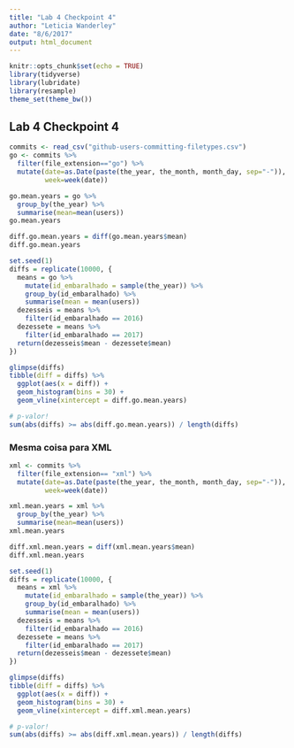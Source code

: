 ```yaml
---
title: "Lab 4 Checkpoint 4"
author: "Leticia Wanderley"
date: "8/6/2017"
output: html_document
---
```


```r
knitr::opts_chunk$set(echo = TRUE)
library(tidyverse)
library(lubridate)
library(resample)
theme_set(theme_bw())
```

## Lab 4 Checkpoint 4

```r
commits <- read_csv("github-users-committing-filetypes.csv") 
go <- commits %>% 
  filter(file_extension=="go") %>% 
  mutate(date=as.Date(paste(the_year, the_month, month_day, sep="-")),
         week=week(date))
```
```r
go.mean.years = go %>% 
  group_by(the_year) %>% 
  summarise(mean=mean(users))
go.mean.years

diff.go.mean.years = diff(go.mean.years$mean)
diff.go.mean.years
```
```r
set.seed(1)
diffs = replicate(10000, {
  means = go %>% 
    mutate(id_embaralhado = sample(the_year)) %>% 
    group_by(id_embaralhado) %>% 
    summarise(mean = mean(users))
  dezesseis = means %>% 
    filter(id_embaralhado == 2016)
  dezessete = means %>% 
    filter(id_embaralhado == 2017)
  return(dezesseis$mean - dezessete$mean)
})

glimpse(diffs)
tibble(diff = diffs) %>% 
  ggplot(aes(x = diff)) + 
  geom_histogram(bins = 30) + 
  geom_vline(xintercept = diff.go.mean.years)

# p-valor!
sum(abs(diffs) >= abs(diff.go.mean.years)) / length(diffs)
```

### Mesma coisa para XML

```r
xml <- commits %>% 
  filter(file_extension== "xml") %>% 
  mutate(date=as.Date(paste(the_year, the_month, month_day, sep="-")),
         week=week(date))
```


```r
xml.mean.years = xml %>% 
  group_by(the_year) %>% 
  summarise(mean=mean(users))
xml.mean.years

diff.xml.mean.years = diff(xml.mean.years$mean)
diff.xml.mean.years
```


```r
set.seed(1)
diffs = replicate(10000, {
  means = xml %>% 
    mutate(id_embaralhado = sample(the_year)) %>% 
    group_by(id_embaralhado) %>% 
    summarise(mean = mean(users))
  dezesseis = means %>% 
    filter(id_embaralhado == 2016)
  dezessete = means %>% 
    filter(id_embaralhado == 2017)
  return(dezesseis$mean - dezessete$mean)
})

glimpse(diffs)
tibble(diff = diffs) %>% 
  ggplot(aes(x = diff)) + 
  geom_histogram(bins = 30) + 
  geom_vline(xintercept = diff.xml.mean.years)

# p-valor!
sum(abs(diffs) >= abs(diff.xml.mean.years)) / length(diffs)
```
